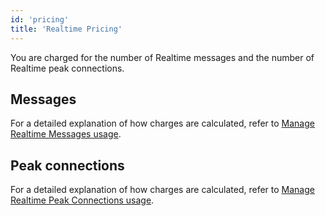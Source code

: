 ```yaml
---
id: 'pricing'
title: 'Realtime Pricing'
---
```


You are charged for the number of Realtime messages and the number of Realtime peak connections.

## Messages

<PricingRealtimeMessages/>

For a detailed explanation of how charges are calculated, refer to [Manage Realtime Messages usage](/docs/guides/platform/manage-your-usage/realtime-messages).

## Peak connections

<PricingRealtimeConnections/>

For a detailed explanation of how charges are calculated, refer to [Manage Realtime Peak Connections usage](/docs/guides/platform/manage-your-usage/realtime-peak-connections).

